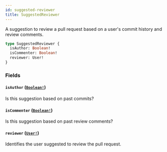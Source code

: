 ```yaml
---
id: suggested-reviewer
title: SuggestedReviewer
---
```


A suggestion to review a pull request based on a user's commit history and review comments.

```graphql
type SuggestedReviewer {
  isAuthor: Boolean!
  isCommenter: Boolean!
  reviewer: User!
}
```

### Fields

#### `isAuthor` ([`Boolean!`](/docs/api/scalars/boolean))

Is this suggestion based on past commits?

#### `isCommenter` ([`Boolean!`](/docs/api/scalars/boolean))

Is this suggestion based on past review comments?

#### `reviewer` ([`User!`](/docs/api/objects/user))

Identifies the user suggested to review the pull request.
